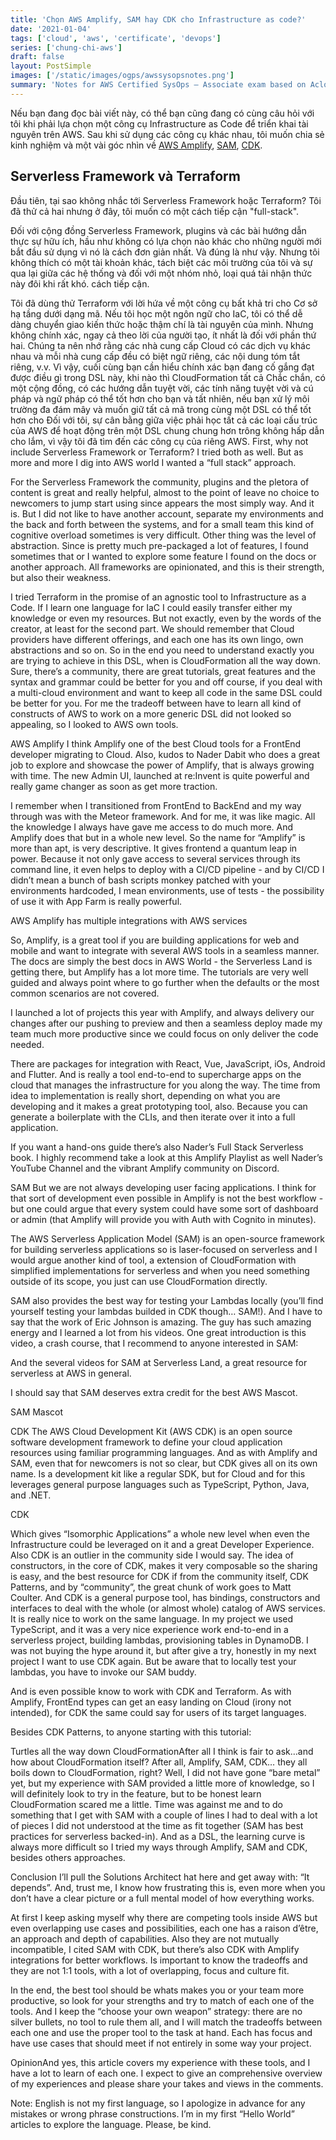 ```yaml
---
title: 'Chọn AWS Amplify, SAM hay CDK cho Infrastructure as code?'
date: '2021-01-04'
tags: ['cloud', 'aws', 'certificate', 'devops']
series: ['chung-chi-aws']
draft: false
layout: PostSimple
images: ['/static/images/ogps/awssysopsnotes.png']
summary: 'Notes for AWS Certified SysOps – Associate exam based on AcloudGuru course - English version'
---
```


Nếu bạn đang đọc bài viết này, có thể bạn cũng đang có cùng câu hỏi với tôi khi phải lựa chọn một công cụ Infrastructure as Code để triển khai tài nguyên trên AWS. Sau khi sử dụng các công cụ khác nhau, tôi muốn chia sẻ kinh nghiệm và một vài góc nhìn về [AWS Amplify](https://docs.amplify.aws/), [SAM](https://docs.aws.amazon.com/serverless-application-model/), [CDK](https://cdkpatterns.com/patterns/well-architected/).

## Serverless Framework và Terraform

Đầu tiên, tại sao không nhắc tới Serverless Framework hoặc Terraform? Tôi đã thử cả hai nhưng ở đây, tôi muốn có một cách tiếp cận "full-stack".

Đối với cộng đồng Serverless Framework, plugins và các bài hướng dẫn thực sự hữu ích, hầu như không có lựa chọn nào khác cho những người mới bắt đầu sử dụng vì nó là cách đơn giản nhất. Và đúng là như vậy. Nhưng tôi không thích có một tài khoản khác, tách biệt các môi trường của tôi và sự qua lại giữa các hệ thống và đối với một nhóm nhỏ, loại quá tải nhận thức này đôi khi rất khó. cách tiếp cận.

Tôi đã dùng thử Terraform với lời hứa về một công cụ bất khả tri cho Cơ sở hạ tầng dưới dạng mã. Nếu tôi học một ngôn ngữ cho IaC, tôi có thể dễ dàng chuyển giao kiến thức hoặc thậm chí là tài nguyên của mình. Nhưng không chính xác, ngay cả theo lời của người tạo, ít nhất là đối với phần thứ hai. Chúng ta nên nhớ rằng các nhà cung cấp Cloud có các dịch vụ khác nhau và mỗi nhà cung cấp đều có biệt ngữ riêng, các nội dung tóm tắt riêng, v.v. Vì vậy, cuối cùng bạn cần hiểu chính xác bạn đang cố gắng đạt được điều gì trong DSL này, khi nào thì CloudFormation tất cả Chắc chắn, có một cộng đồng, có các hướng dẫn tuyệt vời, các tính năng tuyệt vời và cú pháp và ngữ pháp có thể tốt hơn cho bạn và tất nhiên, nếu bạn xử lý môi trường đa đám mây và muốn giữ tất cả mã trong cùng một DSL có thể tốt hơn cho Đối với tôi, sự cân bằng giữa việc phải học tất cả các loại cấu trúc của AWS để hoạt động trên một DSL chung chung hơn trông không hấp dẫn cho lắm, vì vậy tôi đã tìm đến các công cụ của riêng AWS.
First, why not include Serverless Framework or Terraform? I tried both as well. But as more and more I dig into AWS world I wanted a “full stack” approach.

For the Serverless Framework the community, plugins and the pletora of content is great and really helpful, almost to the point of leave no choice to newcomers to jump start using since appears the most simply way. And it is. But I did not like to have another account, separate my environments and the back and forth between the systems, and for a small team this kind of cognitive overload sometimes is very difficult. Other thing was the level of abstraction. Since is pretty much pre-packaged a lot of features, I found sometimes that or I wanted to explore some feature I found on the docs or another approach. All frameworks are opinionated, and this is their strength, but also their weakness.

I tried Terraform in the promise of an agnostic tool to Infrastructure as a Code. If I learn one language for IaC I could easily transfer either my knowledge or even my resources. But not exactly, even by the words of the creator, at least for the second part. We should remember that Cloud providers have different offerings, and each one has its own lingo, own abstractions and so on. So in the end you need to understand exactly you are trying to achieve in this DSL, when is CloudFormation all the way down. Sure, there’s a community, there are great tutorials, great features and the syntax and grammar could be better for you and off course, if you deal with a multi-cloud environment and want to keep all code in the same DSL could be better for you. For me the tradeoff between have to learn all kind of constructs of AWS to work on a more generic DSL did not looked so appealing, so I looked to AWS own tools.

AWS Amplify
I think Amplify one of the best Cloud tools for a FrontEnd developer migrating to Cloud. Also, kudos to Nader Dabit who does a great job to explore and showcase the power of Amplify, that is always growing with time. The new Admin UI, launched at re:Invent is quite powerful and really game changer as soon as get more traction.

I remember when I transitioned from FrontEnd to BackEnd and my way through was with the Meteor framework. And for me, it was like magic. All the knowledge I always have gave me access to do much more. And Amplify does that but in a whole new level. So the name for “Amplify” is more than apt, is very descriptive. It gives frontend a quantum leap in power. Because it not only gave access to several services through its command line, it even helps to deploy with a CI/CD pipeline - and by CI/CD I didn’t mean a bunch of bash scripts monkey patched with your environments hardcoded, I mean environments, use of tests - the possibility of use it with App Farm is really powerful.

AWS Amplify has multiple integrations with AWS services

So, Amplify, is a great tool if you are building applications for web and mobile and want to integrate with several AWS tools in a seamless manner. The docs are simply the best docs in AWS World - the Serverless Land is getting there, but Amplify has a lot more time. The tutorials are very well guided and always point where to go further when the defaults or the most common scenarios are not covered.

I launched a lot of projects this year with Amplify, and always delivery our changes after our pushing to preview and then a seamless deploy made my team much more productive since we could focus on only deliver the code needed.

There are packages for integration with React, Vue, JavaScript, iOs, Android and Flutter. And is really a tool end-to-end to supercharge apps on the cloud that manages the infrastructure for you along the way. The time from idea to implementation is really short, depending on what you are developing and it makes a great prototyping tool, also. Because you can generate a boilerplate with the CLIs, and then iterate over it into a full application.

If you want a hand-ons guide there’s also Nader’s Full Stack Serverless book. I highly recommend take a look at this Amplify Playlist as well Nader’s YouTube Channel and the vibrant Amplify community on Discord.

SAM
But we are not always developing user facing applications. I think for that sort of development even possible in Amplify is not the best workflow - but one could argue that every system could have some sort of dashboard or admin (that Amplify will provide you with Auth with Cognito in minutes).

The AWS Serverless Application Model (SAM) is an open-source framework for building serverless applications so is laser-focused on serverless and I would argue another kind of tool, a extension of CloudFormation with simplified implementations for serverless and when you need something outside of its scope, you just can use CloudFormation directly.

SAM also provides the best way for testing your Lambdas locally (you’ll find yourself testing your lambdas builded in CDK though… SAM!). And I have to say that the work of Eric Johnson is amazing. The guy has such amazing energy and I learned a lot from his videos. One great introduction is this video, a crash course, that I recommend to anyone interested in SAM:

And the several videos for SAM at Serverless Land, a great resource for serverless at AWS in general.

I should say that SAM deserves extra credit for the best AWS Mascot.

SAM Mascot

CDK
The AWS Cloud Development Kit (AWS CDK) is an open source software development framework to define your cloud application resources using familiar programming languages. And as with Amplify and SAM, even that for newcomers is not so clear, but CDK gives all on its own name. Is a development kit like a regular SDK, but for Cloud and for this leverages general purpose languages such as TypeScript, Python, Java, and .NET.

CDK

Which gives “Isomorphic Applications” a whole new level when even the Infrastructure could be leveraged on it and a great Developer Experience. Also CDK is an outlier in the community side I would say. The idea of constructors, in the core of CDK, makes it very composable so the sharing is easy, and the best resource for CDK if from the community itself, CDK Patterns, and by “community”, the great chunk of work goes to Matt Coulter. And CDK is a general purpose tool, has bindings, constructors and interfaces to deal with the whole (or almost whole) catalog of AWS services. It is really nice to work on the same language. In my project we used TypeScript, and it was a very nice experience work end-to-end in a serverless project, building lambdas, provisioning tables in DynamoDB. I was not buying the hype around it, but after give a try, honestly in my next project I want to use CDK again. But be aware that to locally test your lambdas, you have to invoke our SAM buddy.

And is even possible know to work with CDK and Terraform. As with Amplify, FrontEnd types can get an easy landing on Cloud (irony not intended), for CDK the same could say for users of its target languages.

Besides CDK Patterns, to anyone starting with this tutorial:

Turtles all the way down
CloudFormationAfter all I think is fair to ask…and how about CloudFormation itself? After all, Amplify, SAM, CDK… they all boils down to CloudFormation, right? Well, I did not have gone “bare metal” yet, but my experience with SAM provided a little more of knowledge, so I will definitely look to try in the feature, but to be honest learn CloudFormation scared me a little. Time was against me and to do something that I get with SAM with a couple of lines I had to deal with a lot of pieces I did not understood at the time as fit together (SAM has best practices for serverless backed-in). And as a DSL, the learning curve is always more difficult so I tried my ways through Amplify, SAM and CDK, besides others approaches.

Conclusion
I’ll pull the Solutions Architect hat here and get away with: “It depends”. And, trust me, I know how frustrating this is, even more when you don’t have a clear picture or a full mental model of how everything works.

At first I keep asking myself why there are competing tools inside AWS but even overlapping use cases and possibilities, each one has a raison d’être, an approach and depth of capabilities. Also they are not mutually incompatible, I cited SAM with CDK, but there’s also CDK with Amplify integrations for better workflows. Is important to know the tradeoffs and they are not 1:1 tools, with a lot of overlapping, focus and culture fit.

In the end, the best tool should be whats makes you or your team more productive, so look for your strengths and try to match of each one of the tools. And I keep the “choose your own weapon” strategy: there are no silver bullets, no tool to rule them all, and I will match the tradeoffs between each one and use the proper tool to the task at hand. Each has focus and have use cases that should meet if not entirely in some way your project.

OpinionAnd yes, this article covers my experience with these tools, and I have a lot to learn of each one. I expect to give an comprehensive overview of my experiences and please share your takes and views in the comments.

Note: English is not my first language, so I apologize in advance for any mistakes or wrong phrase constructions. I’m in my first “Hello World” articles to explore the language. Please, be kind.
